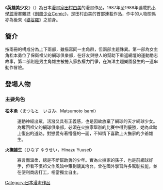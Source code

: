 {{unreferenced|time=2012-01-24T05:55:41+00:00}}
{{Infobox animanga/Headerofja
|標題= 英雄美少女
|圖像= 
|尺寸= 
|說明= 
|日文名稱= ちょっと英雄してみたい
|假名= ちょっとひーろーしてみたい
|羅馬字= Chotto Hiiroo Shitemitai
|類型= [[少女漫畫|少女漫畫]]、[[運動|運動]]
}}
{{Infobox animanga/Manga
|標題= 英雄美少女
|作者= [[田村由美|田村由美]]
|作畫= 
|出版社= {{flagicon|Japan}} [[小學館|小學館]]<br />{{flagicon|Taiwan}} [[大然|大然]]
|其他出版社= 
|連載雜誌= [[别冊少女Comic|别冊少女Comic]]
|標籤= 
|發售日= 
|開始=
|結束=|冊數= 共2冊
|話數= 
|其他= 
}}
{{Infobox animanga/Footerofja}}
《'''英雄美少女'''》（{{lang|ja|ちょっと英雄してみたい}}）為日本[[漫畫家|漫畫家]][[田村由美|田村由美]]的漫畫作品，1987年至1988年連載於[[小學館|小學館]]漫畫雜誌《[[別冊少女Comic|別冊少女Comic]]》，是田村由美的首部連載作品，作中的人物關係亦為後來《[[婆娑羅|婆娑羅]]》之前身。
== 簡介 ==
按兩冊的構成分為上下兩部，雖描寫同一主角群，但兩部主題殊異。第一部為女主角松本勇位了保衛祖父的網球俱樂部，在好友與戀人的幫助下重返網壇的運動勵志故事，第二部則是男主角雄生被捲入家族權力鬥爭，在海洋主題樂園發生的一連串動作冒險。
== 登場人物 ==
===主要角色===
'''松本勇'''〈まつもと　いさみ，Matsumoto Isami〉
:運動神經出眾，活潑又具有正義感，也是因故放棄了網球的天才網球少女。為奪回祖父的網球俱樂部，必須在火撫家舉辦的比賽中得到優勝，她為此踏上復出的道路。對戀愛有著懵懂的一面，不知情下喜歡上火撫家的少爺雄生。
'''火撫雄生'''〈ひなず ゆうせい，Hinazu Yuusei〉
:寡言而溫柔，總是不斷幫助勇的少年。實為火撫家的孫子，也是前網球好手，但看不慣祖父作風暗中策劃讓其垮台。曾在國外學習許多駕駛技能，並在便利商店打工，相當獨立自主。

{{DEFAULTSORT:Chotto Hiiroo Shitemitai}}
[[Category:日本漫畫作品|Category:日本漫畫作品]]
